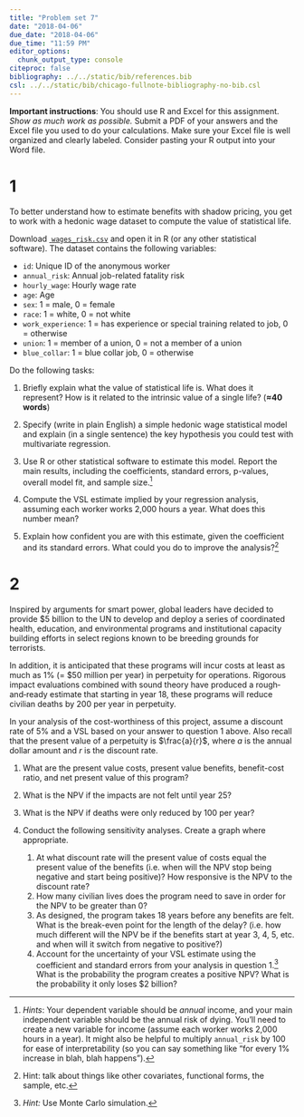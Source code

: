 ```yaml
---
title: "Problem set 7"
date: "2018-04-06"
due_date: "2018-04-06"
due_time: "11:59 PM"
editor_options: 
  chunk_output_type: console
citeproc: false
bibliography: ../../static/bib/references.bib
csl: ../../static/bib/chicago-fullnote-bibliography-no-bib.csl
---
```


**Important instructions**: You should use R and Excel for this assignment. *Show as much work as possible.* Submit a PDF of your answers and the Excel file you used to do your calculations. Make sure your Excel file is well organized and clearly labeled. Consider pasting your R output into your Word file.


# 1

To better understand how to estimate benefits with shadow pricing, you get to work with a hedonic wage dataset to compute the value of statistical life. 

Download [<i class="fa fa-table" aria-hidden="true"></i>&nbsp;`wages_risk.csv`](/data/wages_risk.csv) and open it in R (or any other statistical software). The dataset contains the following variables:

- `id`: Unique ID of the anonymous worker
- `annual_risk`: Annual job-related fatality risk
- `hourly_wage`: Hourly wage rate
- `age`: Age
- `sex`: 1 = male, 0 = female
- `race`: 1 = white, 0 = not white
- `work_experience`: 1 = has experience or special training related to job, 0 = otherwise
- `union`: 1 = member of a union, 0 = not a member of a union
- `blue_collar`: 1 = blue collar job, 0 = otherwise

Do the following tasks:

1. Briefly explain what the value of statistical life is. What does it represent? How is it related to the intrinsic value of a single life? (**≈40 words**)

2. Specify (write in plain English) a simple hedonic wage statistical model and explain (in a single sentence) the key hypothesis you could test with multivariate regression.

3. Use R or other statistical software to estimate this model. Report the main results, including the coefficients, standard errors, p-values, overall model fit, and sample size.^[*Hints*: Your dependent variable should be *annual* income, and your main independent variable should be the annual risk of dying. You'll need to create a new variable for income (assume each worker works 2,000 hours in a year). It might also be helpful to multiply `annual_risk` by 100 for ease of interpretability (so you can say something like "for every 1% increase in blah, blah happens").]

4. Compute the VSL estimate implied by your regression analysis, assuming each worker works 2,000 hours a year. What does this number mean?

5. Explain how confident you are with this estimate, given the coefficient and its standard errors. What could you do to improve the analysis?^[Hint: talk about things like other covariates, functional forms, the sample, etc.] 


# 2

Inspired by arguments for smart power, global leaders have decided to provide \$5 billion to the UN to develop and deploy a series of coordinated health, education, and environmental programs and institutional capacity building efforts in select regions known to be breeding grounds for terrorists.

In addition, it is anticipated that these programs will incur costs at least as much as 1% (= \$50 million per year) in perpetuity for operations. Rigorous impact evaluations combined with sound theory have produced a rough‐and‐ready estimate that starting in year 18, these programs will reduce civilian deaths by 200 per year in perpetuity.

In your analysis of the cost-worthiness of this project, assume a discount rate of 5% and a VSL based on your answer to question 1 above. Also recall that the present value of a perpetuity is $\frac{a}{r}$, where $a$ is the annual dollar amount and $r$ is the discount rate.

1. What are the present value costs, present value benefits, benefit-cost ratio, and net present value of this program?

2. What is the NPV if the impacts are not felt until year 25? 

3. What is the NPV if deaths were only reduced by 100 per year?

4. Conduct the following sensitivity analyses. Create a graph where appropriate. 

    1. At what discount rate will the present value of costs equal the present value of the benefits (i.e. when will the NPV stop being negative and start being positive)? How responsive is the NPV to the discount rate?
    2. How many civilian lives does the program need to save in order for the NPV to be greater than 0?
    3. As designed, the program takes 18 years before any benefits are felt. What is the break-even point for the length of the delay? (i.e. how much different will the NPV be if the benefits start at year 3, 4, 5, etc. and when will it switch from negative to positive?)
    4. Account for the uncertainty of your VSL estimate using the coefficient and standard errors from your analysis in question 1.^[*Hint:* Use Monte Carlo simulation.] What is the probability the program creates a positive NPV? What is the probability it only loses \$2 billion?

